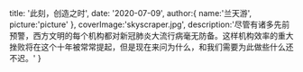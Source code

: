   title: '此刻，创造之时',
  date: '2020-07-09',
  author:{
    name:'兰天游',
    picture:'picture'
  },
  coverImage:'skyscraper.jpg',
  description:'尽管有诸多先前预警，西方文明的每个机构都对新冠肺炎大流行病毫无防备。这样机构效率的重大挫败将在这个十年被常常提起，但是现在来问为什么，和我们需要为此做些什么还不迟。'
}


<Post title={meta.title} date={meta.date} author={meta.author} description={meta.description} coverImage={meta.coverImage}>

</Post>